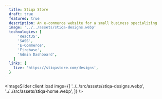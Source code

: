 ```yaml
---
  title: Stiqa Store
  draft: true
  featured: true
  description: An e-commerce website for a small business specializing in selling stickers.
  image: '../../assets/stiqa-designs.webp'
  technologies: [
      'ReactJS',
      'SASS',
      'E-Commerce',
      'Firebase',
      'Admin Dashboard',
    ]
  links: {
    live: 'https://stiqastore.com/designs',
  }
---
```



<ImageSlider
  client:load
  imgs={[
    '../../src/assets/stiqa-designs.webp',
    '../../src/assets/stiqa-home.webp',
  ]}
/>
